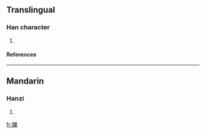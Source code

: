 ==Translingual==
===Han character===
{{Han char|rn=38|rad=女|as=17|sn=20|four=|canj=女日弓田 (VANW)}}
# {{defn|Han|sort=女17}}
====References====
{{Han ref|kx=0274.080|dkj=06892|dj=0542.250|hdz=21090.150|uh=5B44|ud=23364}}

----
==Mandarin==
===Hanzi===
{{cmn-hanzi|pin=[[lǎn]] ([[lan3]])|wg=lan<sup>3</sup>}}
# {{defn|Mandarin}}

[[fr:孄]]